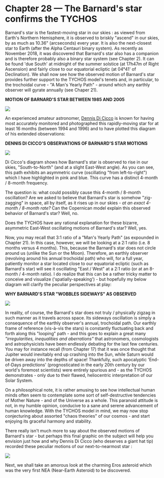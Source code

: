 Chapter 28 — The Barnard's star confirms the TYCHOS
===========================================

Barnard's star is the fastest-moving star in our skies : as viewed from Earth's Northern Hemisphere, it is observed to briskly "ascend" in our skies, by as much as 10.36" (arcseconds) every year. It is also the next-closest star to Earth (after the Alpha Centauri binary system). As recently as November 2018, it was discovered that Barnard's star also has a companion and is therefore probably also a binary star system (see Chapter 2). It can be found 'due South' at midnight of the summer solstice (at 17h47m of Right Ascension) and fairly close to our equatorial ecliptic (at 04°41' of Declination). We shall now see how the observed motion of Barnard's star provides further support to the TYCHOS model's tenets and, in particular, to the trochoidal curve - "A Man's Yearly Path" - around which any earthly observer will gyrate annually (see Chaper 21).

**MOTION OF BARNARD'S STAR BETWEEN 1985 AND 2005**

![](https://septclues.com/TYCHOS/BarnardsStar_1985_2005.jpg)

An experienced amateur astronomer, [Dennis Di Cicco](https://en.wikipedia.org/wiki/Dennis_di_Cicco) is known for having most accurately monitored and photographed this rapidly-moving star for at least 16 months (between 1994 and 1996) and to have plotted this diagram of his extended observations:

**DENNIS DI CICCO'S OBSERVATIONS OF BARNARD'S STAR MOTIONS** 

![](https://septclues.com/TYCHOS/BarnardsStar_DECICCO_01.jpg)

Di Cicco's diagram shows how Barnard's star is observed to rise in our skies, "South-to-North" (and at a slight East-West angle). As you can see, this path exhibits an asymmetric curve (oscillating "from left-to-right") which I have highlighted in pink and blue. This curve has a distinct 4-month / 8-month frequency. 

The question is: what could possibly cause this 4-month / 8-month oscillation? Are we asked to believe that Barnard's star is somehow "zig-zagging" in space, all by itself, as it rises up in our skies - _at an exact 4-month / 8-month rate?_ Can the Copernican model explain this observed behavior of Barnard's star? Well, no.

Does the TYCHOS have any rational explanation for these bizarre, asymmetric East-West oscillating motions of Barnard's star? Well, yes.

Now, you may recall that 3:1 ratio of a "Man's Yearly Path" (as expounded in Chapter 21). In this case, however, we will be looking at a 2:1 ratio (i.e. 8 months versus 4 months). This, because the Barnard's star does not circle around us (unlike the Sun or the Moon). Therefore, an earthly observer (revolving around his annual trochoidal path) who will, for a full year, patiently monitor a star located close to our equatorial ecliptic (such as Barnard's star) will see it oscillating "East / West" at a 2:1 ratio (or at an 8-month / 4-month ratio). I do realize that this can be a rather tricky matter to conceive and visualize ('spatially-speaking') - but hopefully my below diagram will clarify the peculiar perspectives at play:

**WHY BARNARD'S STAR "WOBBLES SIDEWAYS" AS OBSERVED** 

![](https://septclues.com/TYCHOS/BarnardsStar_1994_1995_01.jpg)

 In reality, of course, the Barnard's star does not truly / physically zigzag in such manner as it travels across space. Its sideways oscillation is simply a consequence of the earthly observer's annual, trochoidal path. Our earthly frame of reference (vis-à-vis the stars) is constantly fluctuating back and forth along this "looping" path - and this goes to explain a great many _"irregularities, inequalities and aberrations"_ that astronomers, cosmologists and astrophysicists have been endlessly debating for the last few centuries. You may for instance recall (from Chapter 17) that it was once thought that Jupiter would inevitably end up crashing into the Sun, while Saturn would be driven away into the depths of space! Thankfully, such apocalyptic 'End-of-Days predictions' (prognosticated in the early 20th century by our world's foremost scientists) were entirely spurious and - as the TYCHOS demonstrates - only due to their flawed, heliocentric interpretation of our Solar System. 
 
On a philosophical note, it is rather amusing to see how intellectual human minds often seem to contemplate some sort of self-destructive tendencies of Mother Nature - and of the Universe as a whole. This paranoid attitude is not, in my humble opinion, conducive to a sane and serene advancement of human knowledge. With the TYCHOS model in mind, we may now stop conjecturing about assorted "chaos theories" of our cosmos - and start enjoying its graceful harmony and stability.
 
There really isn't much more to say about the observed motions of Barnard's star - but perhaps this final graphic on the subject will help you envision just how and why Dennis Di Cicco (who deserves a giant hat tip) recorded these peculiar motions of our next-to-nearmost star :

![](https://septclues.com/TYCHOS/BarnardsStar_TYCHOSIUM.jpg)

Next, we shall take an amorous look at the charming Eros asteroid which was the very first NEA (Near-Earth Asteroid) to be discovered.
